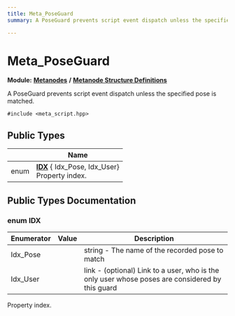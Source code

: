 ```yaml
---
title: Meta_PoseGuard
summary: A PoseGuard prevents script event dispatch unless the specified pose is matched. 

---
```


# Meta_PoseGuard

**Module:** **[Metanodes](../Modules/group__api__metanodes.mdx)** **/** **[Metanode Structure Definitions](../Modules/group__api__metadefs.mdx)**



A PoseGuard prevents script event dispatch unless the specified pose is matched. 


`#include <meta_script.hpp>`

## Public Types

|                | Name           |
| -------------- | -------------- |
| enum| **[IDX](../Classes/struct_meta___pose_guard.mdx#enum-idx)** { Idx_Pose, Idx_User}<br />Property index.  |

## Public Types Documentation

### enum IDX

| Enumerator | Value | Description |
| ---------- | ----- | ----------- |
| Idx_Pose | | string - The name of the recorded pose to match   |
| Idx_User | | link - (optional) Link to a user, who is the only user whose poses are considered by this guard   |



Property index. 

